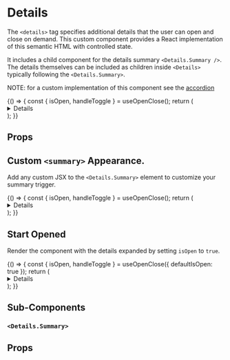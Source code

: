 
<Meta title="Components/Details/Overview" component={Details} />

# Details

The `<details>` tag specifies additional details that the user can open and close on demand. This custom component
provides a React implementation of this semantic HTML with controlled state.

It includes a child component for the details summary `<Details.Summary />`. The details themselves can be included as children
inside `<Details>` typically following the `<Details.Summary>`.

NOTE: for a custom implementation of this component see the [accordion](/?path=/story/components-accordion-overview--default-story)

<Canvas withSource="open">
  <Story name="Basic Usage">
    {() => {
      const { isOpen, handleToggle } = useOpenClose();
      return (
        <Details isOpen={isOpen}>
          <Details.Summary
            isDetailsOpen={isOpen}
            onToggle={handleToggle}
            display="inline"
          >
            What is Rhinolabs's Mission?
          </Details.Summary>
          <Box padding="md 0" gap="sm">
            <Box fontSize="lg" as="h4">
              Leading the World Towards a Clean Energy Future
            </Box>
            <Box as="p">
              We are on a mission to stop climate change before we reach an
              irreversible tipping point. Yes, this requires large shifts by
              entire nations and entire populations. It requires urgency and
              change on a massive scale. But technological advancements have put
              it within reach.
            </Box>
          </Box>
        </Details>
      );
    }}
  </Story>
</Canvas>

## Props

<ArgsTable of={Details} />

## Custom `<summary>` Appearance.

Add any custom JSX to the `<Details.Summary>` element to customize your summary trigger.

<Canvas withSource="open">
  <Story name="With custom summary">
    {() => {
      const { isOpen, handleToggle } = useOpenClose();
      return (
        <Details isOpen={isOpen}>
          <Details.Summary
            fontWeight="bold"
            color="primary-500"
            hover={{ color: 'primary-600' }}
            isDetailsOpen={isOpen}
            onToggle={handleToggle}
          >
            Do you have my reservation?
          </Details.Summary>
          <Box padding="md 0" as="p">
            See, you know how to take the reservation, you just don't know how
            to hold the reservation and that's really the most important part of
            the reservation, the holding. Anybody can just take them.
          </Box>
        </Details>
      );
    }}
  </Story>
</Canvas>

## Start Opened

Render the component with the details expanded by setting `isOpen` to `true`.

<Canvas withSource="open">
  <Story name="Opened">
    {() => {
      const { isOpen, handleToggle } = useOpenClose({ defaultIsOpen: true });
      return (
        <Details isOpen={isOpen}>
          <Details.Summary
            fontWeight="bold"
            color="primary-500"
            hover={{ color: 'primary-600' }}
            isDetailsOpen={isOpen}
            onToggle={handleToggle}
          >
            Do you have my reservation?
          </Details.Summary>
          <Box padding="md 0" as="p">
            See, you know how to take the reservation, you just don't know how
            to hold the reservation and that's really the most important part of
            the reservation, the holding. Anybody can just take them.
          </Box>
        </Details>
      );
    }}
  </Story>
</Canvas>

## Sub-Components

### `<Details.Summary>`

## Props

<ArgsTable of={DetailsSummary} />
